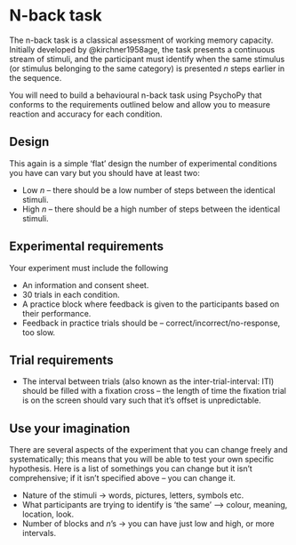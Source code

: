 # N-back task {.unnumbered} 

The n-back task is a classical assessment of working memory capacity. Initially developed by @kirchner1958age, the task presents a continuous stream of stimuli, and the participant must identify when the same stimulus (or stimulus belonging to the same category) is presented *n* steps earlier in the sequence.

You will need to build a behavioural n-back task using PsychoPy that conforms to the requirements outlined below and allow you to measure reaction and accuracy for each condition.

## Design

This again is a simple 'flat' design the number of experimental conditions you have can vary but you should have at least two:

-   Low *n* -- there should be a low number of steps between the identical stimuli.
-   High *n* -- there should be a high number of steps between the identical stimuli.

## Experimental requirements

Your experiment must include the following

-   An information and consent sheet.
-   30 trials in each condition.
-   A practice block where feedback is given to the participants based on their performance.
-   Feedback in practice trials should be -- correct/incorrect/no-response, too slow.

## Trial requirements

-   The interval between trials (also known as the inter-trial-interval: ITI) should be filled with a fixation cross -- the length of time the fixation trial is on the screen should vary such that it's offset is unpredictable.

## Use your imagination

There are several aspects of the experiment that you can change freely and systematically; this means that you will be able to test your own specific hypothesis. Here is a list of somethings you can change but it isn't comprehensive; if it isn't specified above -- you can change it.

-   Nature of the stimuli -\> words, pictures, letters, symbols etc.
-   What participants are trying to identify is 'the same' --\> colour, meaning, location, look.
-   Number of blocks and *n*'s -\> you can have just low and high, or more intervals.
